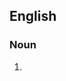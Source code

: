 ==English==

===Noun===
{{en-noun|physico-theologies}}

# {{alternative spelling of|physicotheology|lang=en}}
